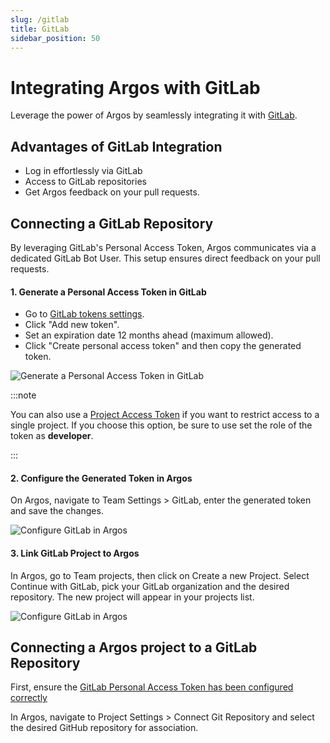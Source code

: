 ```yaml
---
slug: /gitlab
title: GitLab
sidebar_position: 50
---
```



# Integrating Argos with GitLab

Leverage the power of Argos by seamlessly integrating it with [GitLab](https://gitlab.com).

## Advantages of GitLab Integration

- Log in effortlessly via GitLab
- Access to GitLab repositories
- Get Argos feedback on your pull requests.

## Connecting a GitLab Repository

By leveraging GitLab's Personal Access Token, Argos communicates via a dedicated GitLab Bot User. This setup ensures direct feedback on your pull requests.

#### 1. Generate a Personal Access Token in GitLab

- Go to [GitLab tokens settings](https://gitlab.com/-/profile/personal_access_tokens?name=argos2&scopes=api,read_user).
- Click "Add new token".
- Set an expiration date 12 months ahead (maximum allowed).
- Click "Create personal access token" and then copy the generated token.

![Generate a Personal Access Token in GitLab](@site/src/img/gitlab-create-token.png)

:::note

You can also use a [Project Access Token](https://docs.gitlab.com/ee/user/project/settings/project_access_tokens.html) if you want to restrict access to a single project. If you choose this option, be sure to use set the role of the token as **developer**.

:::

#### 2. Configure the Generated Token in Argos

On Argos, navigate to <Tag>Team Settings</Tag> > <Tag>GitLab</Tag>, enter the generated token and save the changes.

![Configure GitLab in Argos](@site/src/img/gitlab-configuration-argos.png)

#### 3. Link GitLab Project to Argos

In Argos, go to <Tag>Team projects</Tag>, then click on <Tag>Create a new Project</Tag>. Select <Tag>Continue with GitLab</Tag>, pick your GitLab organization and the desired repository. The new project will appear in your projects list.

![Configure GitLab in Argos](@site/src/img/argos-create-new-project.png)

## Connecting a Argos project to a GitLab Repository

First, ensure the [GitLab Personal Access Token has been configured correctly](#connecting-a-gitlab-repository)

In Argos, navigate to <Tag>Project Settings</Tag> > <Tag>Connect Git Repository</Tag> and select the desired GitHub repository for association.
